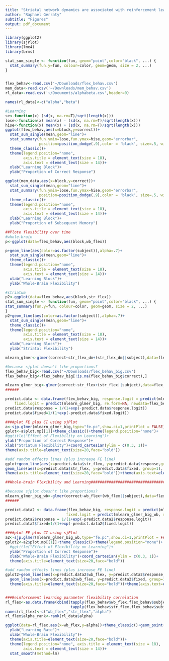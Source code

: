 ```yaml
---
title: "Striatal network dynamics are associated with reinforcement learning"
author: "Raphael Gerraty"
subtitle: "Figures"
output: pdf_document
---
```



```r
library(ggplot2)
library(sjPlot)
library(lme4)
library(brms)

stat_sum_single <- function(fun, geom="point",color="black", ...) {
  stat_summary(fun.y=fun, colour=color, geom=geom, size = 2, ...)
}


flex_behav<-read.csv('~/Downloads/flex_behav.csv')
mem_data<-read.csv('~/Downloads/mem_behav.csv')
rl_data<-read.csv('~/Documents/alphabeta.csv',header=0)

names(rl_data)<-c("alpha","beta")
```


```r
#Learning
se<-function(x) (sd(x, na.rm=T)/sqrt(length(x)))
lose<-function(x) mean(x) - (sd(x, na.rm=T)/sqrt(length(x)))
hise<-function(x) mean(x) + (sd(x, na.rm=T)/sqrt(length(x)))
ggplot(flex_behav,aes(x=block,y=correct))+
  stat_sum_single(mean,geom="line")+
  stat_summary(fun.ymin=lose,fun.ymax=hise,geom="errorbar",
               position=position_dodge(.9),color = 'black', size=.5, width=0.2)  +
  theme_classic()+
  theme(legend.position="none",
        axis.title = element_text(size = 18),
        axis.text = element_text(size = 14))+
  xlab("Learning Block")+
  ylab("Proportion of Correct Response")

```

```r
ggplot(mem_data,aes(x=block,y=correct))+
  stat_sum_single(mean,geom="line")+
  stat_summary(fun.ymin=lose,fun.ymax=hise,geom="errorbar",
               position=position_dodge(.9),color = 'black', size=.5, width=0.2)  +
  theme_classic()+
  theme(legend.position="none",
        axis.title = element_text(size = 18),
        axis.text = element_text(size = 14))+
  xlab("Learning Block")+
  ylab("Proportion of Subsequent Memory")

```


```r
##Plote flexibility over time
#whole-brain
p<-ggplot(data=flex_behav,aes(block,wb_flex))

p+geom_line(aes(color=as.factor(subject)),alpha=.7)+
  stat_sum_single(mean,geom="line")+
  theme_classic()+
  theme(legend.position="none",
        axis.title = element_text(size = 18),
        axis.text = element_text(size = 14))+
  xlab("Learning Block")+
  ylab("Whole-Brain Flexibility")


```

```r
#striatum
p2<-ggplot(data=flex_behav,aes(block,str_flex))
stat_sum_single <- function(fun, geom="point",color="black", ...) {
stat_summary(fun.y=fun, colour=color, geom=geom, size = 2, ...)
}
p2+geom_line(aes(color=as.factor(subject)),alpha=.7)+
  stat_sum_single(mean,geom="line")+
  theme_classic()+
  theme(legend.position="none",
        axis.title = element_text(size = 18),
        axis.text = element_text(size = 14))+
  xlab("Learning Block")+
  ylab("Striatal Flexibility")

```


```r
mlearn_glmer<-glmer(correct~str_flex_dm+(str_flex_dm||subject),data=flex_behav,family=binomial("logit"),weights=weights)

#because sjplot doesn't like proportions?
flex_behav_big<-read.csv('~/Downloads/flex_behav_big.csv')
flex_behav_big<-flex_behav_big[!is.na(flex_behav_big$correct),]

mlearn_glmer_big<-glmer(correct~str_flex+(str_flex||subject),data=flex_behav_big,family=binomial("logit"))
######

predict.data <- data.frame(flex_behav_big, response.logit = predict(mlearn_glmer_big, re.form=~(str_flex|subject),newdata=flex_behav_big), 
	fixed.logit = predict(mlearn_glmer_big, re.form=NA, newdata=flex_behav_big))
predict.data$response = 1/(1+exp(-predict.data$response.logit))
predict.data$fixed=1/(1+exp(-predict.data$fixed.logit))

####plot FE plus CI using sjPlot
a<-sjp.glmer(mlearn_glmer_big,type="fe.pc",show.ci=1,printPlot = FALSE)
gplot<-a$plot.mp[[1]]+theme_classic()+theme(legend.position="none")+
#ggtitle("Effect of Flexibility on Learning")+
ylab("Proportion of Correct Response")+
xlab("Striatum Flexibility")+coord_cartesian(ylim = c(0.3, 1))+
theme(axis.title=element_text(size=20,face="bold"))

#add random effects lines (plus increase FE line)
gplot+geom_line(aes(x=predict.data$str_flex, y=predict.data$response,group=flex_behav_big$subject,colour=as.factor(flex_behav_big$subject)), alpha = .9,size=1)+
geom_line(aes(x=predict.data$str_flex, y=predict.data$fixed, group=1), color='black', size=1.25)+
theme(axis.title=element_text(size=20,face="bold"))+theme(axis.text=element_text(size=18))


```

```r
##Whole-brain Flexibility and Learning#################################

#because sjplot doesn't like proportions?
mlearn_glmer_big_wb<-glmer(correct~wb_flex+(wb_flex||subject),data=flex_behav_big,family=binomial("logit"))
######

predict.data2 <- data.frame(flex_behav_big, response.logit = predict(mlearn_glmer_big_wb, re.form=~(wb_flex|subject),newdata=flex_behav_big), 
                           fixed.logit = predict(mlearn_glmer_big_wb, re.form=NA, newdata=flex_behav_big))
predict.data2$response = 1/(1+exp(-predict.data2$response.logit))
predict.data2$fixed=1/(1+exp(-predict.data2$fixed.logit))

####plot FE plus CI using sjPlot
a2<-sjp.glmer(mlearn_glmer_big_wb,type="fe.pc",show.ci=1,printPlot = FALSE)
gplot2<-a2$plot.mp[[1]]+theme_classic()+theme(legend.position="none")+
  #ggtitle("Effect of Flexibility on Learning")+
  ylab("Proportion of Correct Response")+
  xlab("Whole-Brain Flexibility")+coord_cartesian(ylim = c(0.3, 1))+
  theme(axis.title=element_text(size=20,face="bold"))

#add random effects lines (plus increase FE line)
gplot2+geom_line(aes(x=predict.data2$wb_flex, y=predict.data2$response,group=flex_behav_big$subject,colour=as.factor(flex_behav_big$subject)), alpha = .9,size=1)+
  geom_line(aes(x=predict.data2$wb_flex, y=predict.data2$fixed, group=1), color='black', size=1.25)+
  theme(axis.title=element_text(size=20,face="bold"))+theme(axis.text=element_text(size=18))



```

```r
###Reinforcement learning parameter flexibility correlation
rl_flex<-as.data.frame(cbind(tapply(flex_behav$wb_flex,flex_behav$subject,mean),
                             tapply(flex_behav$str_flex,flex_behav$subject,mean),rl_data$alpha))
names(rl_flex)<-c("wb_flex","str_flex","alpha")
rl_flex$alpha_rank<-rank(rl_data$alpha)

ggplot(data=rl_flex,aes(x=wb_flex,y=alpha))+theme_classic()+geom_point()+
  ylab("Learning Rate")+
  xlab("Whole-Brain Flexibility")+
  theme(axis.title=element_text(size=20,face="bold"))+
  theme(legend.position="none", axis.title = element_text(size = 18),
        axis.text = element_text(size = 14))+
  stat_smooth(method=lm)



```

